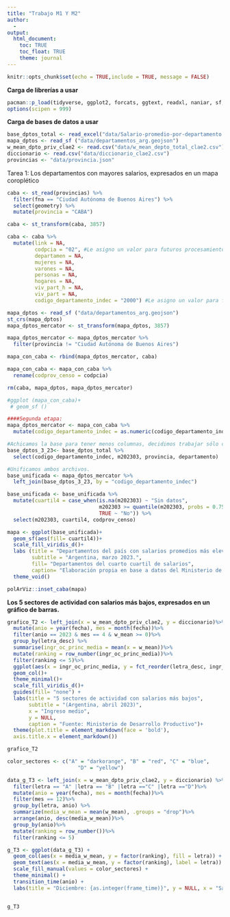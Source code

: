 ```yaml
---
title: "Trabajo M1 Y M2"
author: 
  - 
output: 
  html_document:
    toc: TRUE
    toc_float: TRUE
    theme: journal
---
```


```r
knitr::opts_chunk$set(echo = TRUE,include = TRUE, message = FALSE)
```

**Carga de librerías a usar**   
```r
pacman::p_load(tidyverse, ggplot2, forcats, ggtext, readxl, naniar, sf, plotly, gganimate, gifski, polArViz, geoAr)
options(scipen = 999)
```

**Carga de bases de datos a usar**
 
```r
base_dptos_total <- read_excel("data/Salario-promedio-por-departamento.xlsx")
mapa_dptos <- read_sf ("data/departamentos_arg.geojson")
w_mean_dpto_priv_clae2 <- read.csv("data/w_mean_depto_total_clae2.csv")
diccionario <- read.csv("data/diccionario_clae2.csv")
provincias <- "data/provincia.json"
```

 Tarea 1: Los departamentos con mayores salarios, expresados en un mapa coroplético
 
```r
caba <- st_read(provincias) %>% 
  filter(fna == "Ciudad Autónoma de Buenos Aires") %>% 
  select(geometry) %>% 
  mutate(provincia = "CABA")

caba <- st_transform(caba, 3857)

caba <- caba %>% 
  mutate(link = NA,
         codpcia = "02", #Le asigno un valor para futuros procesamientos
         departamen = NA,
         mujeres = NA,
         varones = NA,
         personas = NA,
         hogares = NA, 
         viv_part_h = NA,
         viv_part = NA, 
         codigo_departamento_indec = "2000") #Le asigno un valor para futuros procesamientos

mapa_dptos <- read_sf ("data/departamentos_arg.geojson")
st_crs(mapa_dptos)
mapa_dptos_mercator <- st_transform(mapa_dptos, 3857)

mapa_dptos_mercator <- mapa_dptos_mercator %>% 
  filter(provincia != "Ciudad Autónoma de Buenos Aires")

mapa_con_caba <- rbind(mapa_dptos_mercator, caba)

mapa_con_caba <- mapa_con_caba %>% 
  rename(codprov_censo = codpcia)

rm(caba, mapa_dptos, mapa_dptos_mercator)

#ggplot (mapa_con_caba)+
 # geom_sf ()

####Segunda etapa:
mapa_dptos_mercator <- mapa_con_caba %>%
  mutate(codigo_departamento_indec = as.numeric(codigo_departamento_indec))

#Achicamos la base para tener menos columnas, decidimos trabajar sólo con los datos de marzo 2023
base_dptos_3_23<- base_dptos_total %>%
  select(codigo_departamento_indec, m202303, provincia, departamento)

#Unificamos ambos archivos.
base_unificada <- mapa_dptos_mercator %>%
  left_join(base_dptos_3_23, by = "codigo_departamento_indec")

base_unificada <- base_unificada %>%
  mutate(cuartil4 = case_when(is.na(m202303) ~ "Sin datos",
                              m202303 >= quantile(m202303, probs = 0.75, na.rm = TRUE) ~ "Si",
                              TRUE ~ "No")) %>%
  select(m202303, cuartil4, codprov_censo)

mapa <- ggplot(base_unificada)+
  geom_sf(aes(fill= cuartil4))+
  scale_fill_viridis_d()+
  labs (title = "Departamentos del país con salarios promedios más elevados** (cuarto cuartil)",
        subtitle = "Argentina, marzo 2023.",
        fill= "Departamentos del cuarto cuartil de salarios",
        caption= "Elaboración propia en base a datos del Ministerio de desarrollo productivo")+
  theme_void()

polArViz::inset_caba(mapa)

```

**Los 5 sectores de actividad con salarios más bajos, expresados en un gráfico de
barras.**


```r

grafico_T2 <- left_join(x = w_mean_dpto_priv_clae2, y = diccionario)%>%
  mutate(anio = year(fecha), mes = month(fecha))%>%
  filter(anio == 2023 & mes == 4 & w_mean >= 0)%>%
  group_by(letra_desc) %>%
  summarise(ingr_oc_princ_media = mean(x = w_mean))%>%
  mutate(ranking = row_number(ingr_oc_princ_media))%>%
  filter(ranking <= 5)%>%
  ggplot(aes(x = ingr_oc_princ_media, y = fct_reorder(letra_desc, ingr_oc_princ_media), fill = letra_desc))+
  geom_col()+
  theme_minimal()+
  scale_fill_viridis_d()+
  guides(fill= "none") +
  labs(title = "5 sectores de actividad con salarios más bajos",
       subtitle = "(Argentina, abril 2023)",
       x = "Ingreso medio",
       y = NULL,
       caption = "Fuente: Ministerio de Desarrollo Productivo")+
  theme(plot.title = element_markdown(face = 'bold'),
  axis.title.x = element_markdown())

grafico_T2

```

```r
color_sectores <- c("A" = "darkorange", "B" = "red", "C" = "blue",
                       "D" = "yellow")

data_g_T3 <- left_join(x = w_mean_dpto_priv_clae2, y = diccionario) %>%
  filter(letra == "A" |letra == "B" |letra =="C" |letra =="D")%>%
  mutate(anio = year(fecha), mes = month(fecha))%>%
  filter(mes == 12)%>%
  group_by(letra, anio) %>%
  summarize(media_w_mean = mean(w_mean), .groups = "drop")%>%
  arrange(anio, desc(media_w_mean))%>%
  group_by(anio)%>%
  mutate(ranking = row_number())%>%
  filter(ranking <= 5)

g_T3 <- ggplot(data_g_T3) +
  geom_col(aes(x = media_w_mean, y = factor(ranking), fill = letra)) +
  geom_text(aes(x = media_w_mean, y = factor(ranking), label = letra)) +
  scale_fill_manual(values = color_sectores) +
  theme_minimal() +
  transition_time(anio) +
  labs(title = "Diciembre: {as.integer(frame_time)}", y = NULL, x = "Salario promedio")


g_T3 
```

